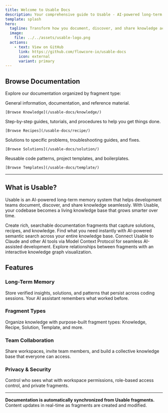 ```yaml
---
title: Welcome to Usable Docs
description: Your comprehensive guide to Usable - AI-powered long-term memory for your codebase
template: splash
hero:
  tagline: Transform how you document, discover, and share knowledge across your development team
  image:
    file: ../../assets/usable-logo.png
  actions:
    - text: View on GitHub
      link: https://github.com/flowcore-io/usable-docs
      icon: external
      variant: primary
---
```



## Browse Documentation

Explore our documentation organized by fragment type:

<CardGrid>
  <Card title="Knowledge" icon="open-book">
    General information, documentation, and reference material.
    
    [Browse Knowledge](/usable-docs/knowledge/)
  </Card>
  
  <Card title="Recipe" icon="list-format">
    Step-by-step guides, tutorials, and procedures to help you get things done.
    
    [Browse Recipes](/usable-docs/recipe/)
  </Card>
  
  <Card title="Solution" icon="approve-check">
    Solutions to specific problems, troubleshooting guides, and fixes.
    
    [Browse Solutions](/usable-docs/solution/)
  </Card>
  
  <Card title="Template" icon="document">
    Reusable code patterns, project templates, and boilerplates.
    
    [Browse Templates](/usable-docs/template/)
  </Card>
</CardGrid>

---

## What is Usable?

Usable is an AI-powered long-term memory system that helps development teams document, discover, and share knowledge seamlessly. With Usable, your codebase becomes a living knowledge base that grows smarter over time.

<CardGrid stagger>
  <Card title="Memory Fragments" icon="pencil">
    Create rich, searchable documentation fragments that capture solutions, recipes, and knowledge.
  </Card>
  
  <Card title="Smart Search" icon="magnifier">
    Find what you need instantly with AI-powered semantic search across your entire knowledge base.
  </Card>
  
  <Card title="MCP Integration" icon="rocket">
    Connect Usable to Claude and other AI tools via Model Context Protocol for seamless AI-assisted development.
  </Card>
  
  <Card title="Knowledge Graph" icon="puzzle">
    Explore relationships between fragments with an interactive knowledge graph visualization.
  </Card>
</CardGrid>

## Features

### Long-Term Memory
Store verified insights, solutions, and patterns that persist across coding sessions. Your AI assistant remembers what worked before.

### Fragment Types
Organize knowledge with purpose-built fragment types: Knowledge, Recipe, Solution, Template, and more.

### Team Collaboration
Share workspaces, invite team members, and build a collective knowledge base that everyone can access.

### Privacy & Security
Control who sees what with workspace permissions, role-based access control, and private fragments.

---

**Documentation is automatically synchronized from Usable fragments.** Content updates in real-time as fragments are created and modified.

